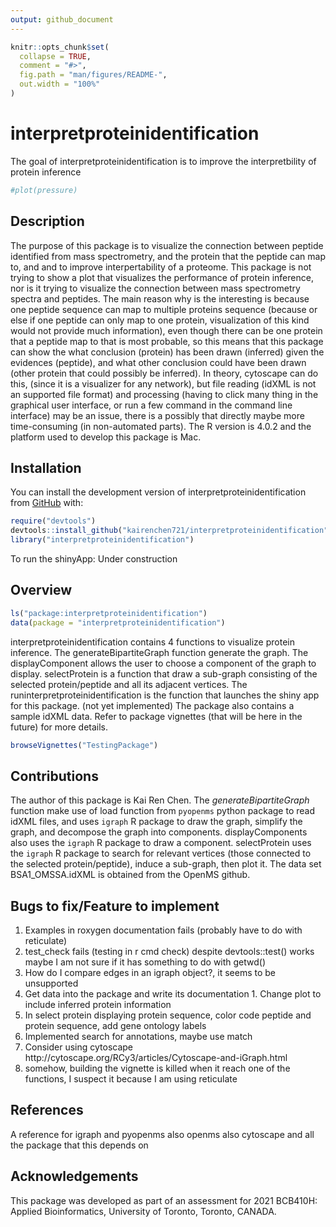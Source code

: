 ```yaml
---
output: github_document
---
```


<!-- README.md is generated from README.Rmd. Please edit that file -->

```r
knitr::opts_chunk$set(
  collapse = TRUE,
  comment = "#>",
  fig.path = "man/figures/README-",
  out.width = "100%"
)
```

# interpretproteinidentification

<!-- badges: start -->
<!-- badges: end -->

The goal of interpretproteinidentification is to improve the interpretbility of protein inference

<!-- You'll still need to render `README.Rmd` regularly, to keep `README.md` up-to-date. `devtools::build_readme()` is handy for this. You could also use GitHub Actions to re-render `README.Rmd` every time you push. An example workflow can be found here: <https://github.com/r-lib/actions/tree/v1/examples>. -->

<!-- You can also embed plots, for example: -->

```r
#plot(pressure)
```

<!-- In that case, don't forget to commit and push the resulting figure files, so they display on GitHub and CRAN. -->

## Description
The purpose of this package is to visualize the connection between peptide identified from mass spectrometry, and the protein that the peptide can map to, and and to improve interpertability of a proteome. This package is not trying to show a plot that visualizes the performance of protein inference, nor is it trying to visualize the connection between mass spectrometry spectra and peptides. The main reason why is the interesting is because one peptide sequence can map to multiple proteins sequence (because or else if one peptide can only map to one protein, visualization of this kind would not provide much information), even though there can be one protein that a peptide map to that is most probable, so this means that this package can show the what conclusion (protein) has been drawn (inferred) given the evidences (peptide), and what other conclusion could have been drawn (other protein that could possibly be inferred). In theory, cytoscape can do this, (since it is a visualizer for any network), but file reading (idXML is not an supported file format) and processing (having to click many thing in the graphical user interface, or run a few command in the command line interface) may be an issue, there is a possibly that directly maybe more time-consuming (in non-automated parts).
The R version is 4.0.2 and the platform used to develop this package is Mac. 

## Installation

You can install the development version of interpretproteinidentification from [GitHub](https://github.com/) with:
```r
require("devtools")
devtools::install_github("kairenchen721/interpretproteinidentification", build_vignettes = TRUE)
library("interpretproteinidentification")
```
  
To run the shinyApp:
         Under construction

## Overview
```r
ls("package:interpretproteinidentification")
data(package = "interpretproteinidentification")
```
interpretproteinidentification contains 4 functions to visualize protein inference. The generateBipartiteGraph function generate the graph. The displayComponent allows the user to choose a component of the graph to display. selectProtein is a function that draw a sub-graph consisting of the selected protein/peptide and all its adjacent vertices. The runinterpretproteinidentification is the function that launches the shiny app for this package. (not yet implemented) The package also contains a sample idXML data. Refer to package vignettes (that will be here in the future) for more details.
```r
browseVignettes("TestingPackage")
```

  
## Contributions
The author of this package is Kai Ren Chen. The *generateBipartiteGraph* function make use of load function from `pyopenms` python package to read idXML files, and uses `igraph` R package to draw the graph, simplify the graph, and decompose the graph into components. displayComponents also uses the `igraph` R package to draw a component. selectProtein uses the `igraph` R package to search for relevant vertices (those connected to the selected protein/peptide), induce a sub-graph, then plot it. The data set BSA1_OMSSA.idXML is obtained from the OpenMS github. 

## Bugs to fix/Feature to implement
1. Examples in roxygen documentation fails (probably have to do with reticulate)
1. test_check fails (testing in r cmd check) despite devtools::test() works maybe I am not sure if it has something to do with getwd()
1. How do I compare edges in an igraph object?, it seems to be unsupported
1. Get data into the package and write its documentation 1.	Change plot to include inferred protein information
1. In select protein displaying protein sequence, color code peptide and protein sequence, add gene ontology labels
1. Implemented search for annotations, maybe use match
1. Consider using cytoscape	http://cytoscape.org/RCy3/articles/Cytoscape-and-iGraph.html
1. somehow, building the vignette is killed when it reach one of the functions, I suspect it because I am using reticulate 



## References

A reference for igraph
and pyopenms
also openms
also cytoscape
and all the package that this depends on 
  
## Acknowledgements
This package was developed as part of an assessment for 2021 BCB410H: Applied Bioinformatics, University of Toronto, Toronto, CANADA.


